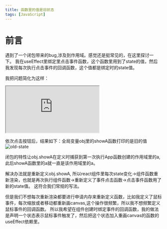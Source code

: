 ```yaml
---
title: 函数里的值是旧状态
tags: [JavaScript]
---
```


# 前言
遇到了一个闭包带来的bug,涉及到作用域。感觉还是挺常见的，在这里探讨一下。
我在useEffect里绑定里点击事件函数，这个函数里用到了state的值，然后我发现每次执行点击事件的回调函数，这个值都是绑定时的state值。

我把问题简化为这样：
<iframe src="https://codesandbox.io/embed/z2zxg2?view=editor+%2B+preview&hidenavigation=1&expanddevtools=1"
  style={{width: '100%', height: '500px', border: 0, borderRadius: 4, overflow: 'hidden'}}
  title="AutoFixScreen"
  allow="accelerometer; ambient-light-sensor; camera; encrypted-media; geolocation; gyroscope; hid; microphone; midi; payment; usb; vr; xr-spatial-tracking"
  sandbox="allow-forms allow-modals allow-popups allow-presentation allow-same-origin allow-scripts"
></iframe>

依次点击按钮后，结果如下：全局变量obj里的showA函数打印的是旧的值
![old-state](./assets/old-state.png)

闭包的特性让obj.showA在定义时捕获到第一次执行App函数创建的作用域里的a,此后showA函数里的a就一直是该作用域里的a。

解决办法就是重新定义obj.showA, 所以react组件里每次state变化->组件函数重新渲染，也就是再次执行组件函数->重新定义了事件点击函数->点击事件函数用了新的state值。
这符合我们常规的写法。

但是我们不想每次重新渲染都要进行申请内存来重新定义函数，比如我定义了鼠标事件，每次缩放或者移动都重新画canvas,这个操作很频繁，所以我不想频繁定义鼠标事件的回调函数。
所以我希望在组件创建时绑定事件的回调函数，我的做法是声明一个状态表示鼠标事件触发了，然后把这个状态加入重画canvas的函数的useEffect依赖里。